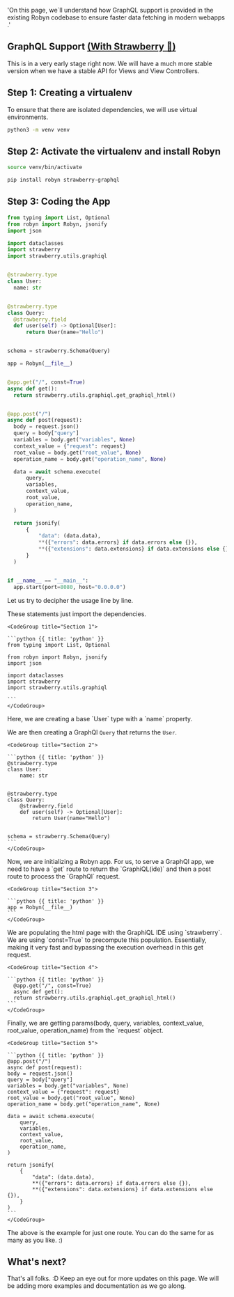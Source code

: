   'On this page, we`ll understand how GraphQL support is provided in the existing Robyn codebase to ensure faster data fetching in modern webapps .'

## GraphQL Support [(With Strawberry 🍓)](https://strawberry.rocks/)

This is in a very early stage right now. We will have a much more stable version when we have a stable API for Views and View Controllers.

## Step 1: Creating a virtualenv

To ensure that there are isolated dependencies, we will use virtual environments.

  <CodeGroup title="Virtual Environment">

```bash {{ title: 'pip' }}
python3 -m venv venv
```

  </CodeGroup>

## Step 2: Activate the virtualenv and install Robyn

  <CodeGroup title="Activating the virtualenv">

```bash {{ title: 'pip' }}
source venv/bin/activate
```

  </CodeGroup>

  <CodeGroup title="Installing Robyn and Strawberry">

```bash {{ title: 'pip' }}
pip install robyn strawberry-graphql
```

  </CodeGroup>

## Step 3: Coding the App

  <CodeGroup title="Code">

```python {{ title: 'python' }}
from typing import List, Optional
from robyn import Robyn, jsonify
import json

import dataclasses
import strawberry
import strawberry.utils.graphiql


@strawberry.type
class User:
  name: str


@strawberry.type
class Query:
  @strawberry.field
  def user(self) -> Optional[User]:
      return User(name="Hello")


schema = strawberry.Schema(Query)

app = Robyn(__file__)


@app.get("/", const=True)
async def get():
  return strawberry.utils.graphiql.get_graphiql_html()


@app.post("/")
async def post(request):
  body = request.json()
  query = body["query"]
  variables = body.get("variables", None)
  context_value = {"request": request}
  root_value = body.get("root_value", None)
  operation_name = body.get("operation_name", None)

  data = await schema.execute(
      query,
      variables,
      context_value,
      root_value,
      operation_name,
  )

  return jsonify(
      {
          "data": (data.data),
          **({"errors": data.errors} if data.errors else {}),
          **({"extensions": data.extensions} if data.extensions else {}),
      }
  )


if __name__ == "__main__":
  app.start(port=8080, host="0.0.0.0")
```

  </CodeGroup>

Let us try to decipher the usage line by line.


<Col>
These statements just import the dependencies.
</Col>
  <Col>

    <CodeGroup title="Section 1">

    ```python {{ title: 'python' }}
    from typing import List, Optional

    from robyn import Robyn, jsonify
    import json

    import dataclasses
    import strawberry
    import strawberry.utils.graphiql

    ```
    </CodeGroup>

  </Col>




<Col>
Here, we are creating a base `User` type with a `name` property.

We are then creating a GraphQl `Query` that returns the `User`.

</Col>
  <Col>

    <CodeGroup title="Section 2">

    ```python {{ title: 'python' }}
    @strawberry.type
    class User:
        name: str


    @strawberry.type
    class Query:
        @strawberry.field
        def user(self) -> Optional[User]:
            return User(name="Hello")


    schema = strawberry.Schema(Query)
    ```
    </CodeGroup>

  </Col>




<Col>
Now, we are initializing a Robyn app. For us, to serve a GraphQl app, we need to have a `get` route to return the `GraphiQL(ide)` and then a post route to process the `GraphQl` request.
</Col>
  <Col>

    <CodeGroup title="Section 3">

    ```python {{ title: 'python' }}
    app = Robyn(__file__)
    ```
    </CodeGroup>

  </Col>




<Col>
We are populating the html page with the GraphiQL IDE using `strawberry`. We are using `const=True` to precompute this population. Essentially, making it very fast and bypassing the execution overhead in this get request.
</Col>
  <Col>

    <CodeGroup title="Section 4">

    ```python {{ title: 'python' }}
      @app.get("/", const=True)
      async def get():
      return strawberry.utils.graphiql.get_graphiql_html()
    ```
    </CodeGroup>

  </Col>




<Col>
Finally, we are getting params(body, query, variables, context_value, root_value, operation_name) from the `request` object.
</Col>
  <Col>

    <CodeGroup title="Section 5">

    ```python {{ title: 'python' }}
    @app.post("/")
    async def post(request):
    body = request.json()
    query = body["query"]
    variables = body.get("variables", None)
    context_value = {"request": request}
    root_value = body.get("root_value", None)
    operation_name = body.get("operation_name", None)

    data = await schema.execute(
        query,
        variables,
        context_value,
        root_value,
        operation_name,
    )

    return jsonify(
        {
            "data": (data.data),
            **({"errors": data.errors} if data.errors else {}),
            **({"extensions": data.extensions} if data.extensions else {}),
        }
    )
    ```
    </CodeGroup>

  </Col>


The above is the example for just one route. You can do the same for as many as you like. :)


## What's next?

That's all folks. :D Keep an eye out for more updates on this page. We will be adding more examples and documentation as we go along.


